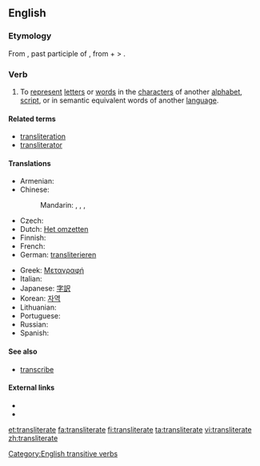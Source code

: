 ==English==

===Etymology===
From {{etyl|la}} {{term|transliteratum|lang=la}}, past participle of {{term|translitero|lang=la}}, from {{term|trans-||across|lang=la}} + {{term|litero|literō|lang=la}} <!-- If "littera" is the etymon for "litero", this angle bracket is pointing the wrong: --> > {{term|littera||letter|lang=la}}.

===Verb===
{{en-verb|transliterat|ing}}

# {{transitive}} To [[represent]] [[letter]]s or [[word]]s in the [[character]]s of another [[alphabet]], [[script]], or in semantic equivalent words of another [[language]].

====Related terms====
* [[transliteration]]
* [[transliterator]]

====Translations====
{{trans-top|to represent letters or words in the characters of another alphabet or script}}
* Armenian: {{t-|hy|գրադարձել|tr=gradarjel}}
* Chinese:
*: Mandarin: {{t-|cmn|轉寫|alt=（進行）轉寫|sc=Hani}}, {{t-|cmn|转写|alt=（进行）转写|tr=[jìnxíng] zhuǎnxiě|sc=Hani}}, {{t-|cmn|音譯|alt=（進行）音譯|sc=Hani}}, {{t-|cmn|音译|alt=（进行）音译|tr=[jìnxíng] yīnyì|sc=Hani}}
* Czech: {{t-|cs|transliterovat}}
* Dutch: [[Het omzetten]]
* Finnish: {{t+|fi|translitteroida}}
* French: {{t+|fr|translittérer}}
* German: [[transliterieren]]
{{trans-mid}}
* Greek: [[Μεταγραφή]]
* Italian: {{t-|it|traslitterare}}
* Japanese: [[字訳]]
* Korean: [[자역]]
* Lithuanian: {{t-|lt|transliteruoti|xs=Lithuanian}}
* Portuguese: {{t+|pt|transliterar}}
* Russian: {{t+|ru|транслитерировать}}
* Spanish: {{t-|es|transliterar}}
{{trans-bottom}}

====See also====
* [[transcribe]]

====External links====
* {{R:Webster 1913}}
* {{R:Century 1911}}

[[Category:English transitive verbs]]

[[et:transliterate]]
[[fa:transliterate]]
[[fi:transliterate]]
[[ta:transliterate]]
[[vi:transliterate]]
[[zh:transliterate]]